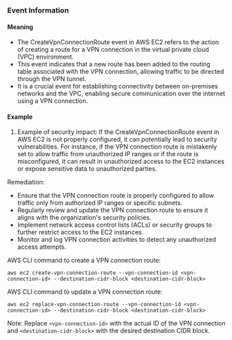 
### Event Information

#### Meaning

- The CreateVpnConnectionRoute event in AWS EC2 refers to the action of creating a route for a VPN connection in the virtual private cloud (VPC) environment.
- This event indicates that a new route has been added to the routing table associated with the VPN connection, allowing traffic to be directed through the VPN tunnel.
- It is a crucial event for establishing connectivity between on-premises networks and the VPC, enabling secure communication over the internet using a VPN connection.

#### Example

1. Example of security impact: If the CreateVpnConnectionRoute event in AWS EC2 is not properly configured, it can potentially lead to security vulnerabilities. For instance, if the VPN connection route is mistakenly set to allow traffic from unauthorized IP ranges or if the route is misconfigured, it can result in unauthorized access to the EC2 instances or expose sensitive data to unauthorized parties.

Remediation:
- Ensure that the VPN connection route is properly configured to allow traffic only from authorized IP ranges or specific subnets.
- Regularly review and update the VPN connection route to ensure it aligns with the organization's security policies.
- Implement network access control lists (ACLs) or security groups to further restrict access to the EC2 instances.
- Monitor and log VPN connection activities to detect any unauthorized access attempts.

AWS CLI command to create a VPN connection route:
```
aws ec2 create-vpn-connection-route --vpn-connection-id <vpn-connection-id> --destination-cidr-block <destination-cidr-block>
```

AWS CLI command to update a VPN connection route:
```
aws ec2 replace-vpn-connection-route --vpn-connection-id <vpn-connection-id> --destination-cidr-block <destination-cidr-block>
```

Note: Replace `<vpn-connection-id>` with the actual ID of the VPN connection and `<destination-cidr-block>` with the desired destination CIDR block.

